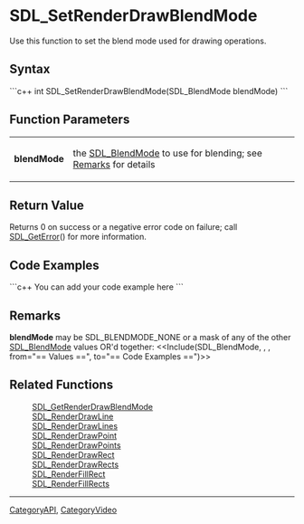 <!-- pragma section-numbers off -->
<!-- pragma disable-camelcase -->

= SDL_SetRenderDrawBlendMode =
Use this function to set the blend mode used for drawing operations.


== Syntax ==
```c++
int SDL_SetRenderDrawBlendMode(SDL_BlendMode blendMode)
```

== Function Parameters ==
{|
|'''blendMode'''
|the [[SDL_BlendMode]] to use for blending; see [[#blendMode|Remarks]] for details
|}

== Return Value ==
Returns 0 on success or a negative error code on failure; call [[SDL_GetError]]() for more information.

== Code Examples ==
```c++
You can add your code example here
```

== Remarks ==
<span id="blendMode"></span> '''blendMode''' may be SDL_BLENDMODE_NONE or a mask of any of the other [[SDL_BlendMode]] values OR'd together: <<Include(SDL_BlendMode, , , from="== Values ==", to="== Code Examples ==")>>

== Related Functions ==
:[[SDL_GetRenderDrawBlendMode]]
:[[SDL_RenderDrawLine]]
:[[SDL_RenderDrawLines]]
:[[SDL_RenderDrawPoint]]
:[[SDL_RenderDrawPoints]]
:[[SDL_RenderDrawRect]]
:[[SDL_RenderDrawRects]]
:[[SDL_RenderFillRect]]
:[[SDL_RenderFillRects]]


----
[[CategoryAPI]], [[CategoryVideo]]
